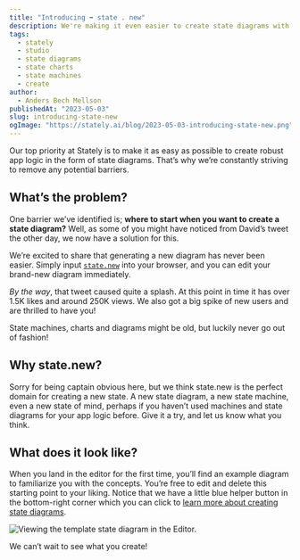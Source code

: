 ```yaml
---
title: "Introducing ➡️ state . new"
description: We're making it even easier to create state diagrams with our new domain state.new.
tags:
  - stately
  - studio
  - state diagrams
  - state charts
  - state machines
  - create
author:
  - Anders Bech Mellson
publishedAt: "2023-05-03"
slug: introducing-state-new
ogImage: "https://stately.ai/blog/2023-05-03-introducing-state-new.png"
---
```


Our top priority at Stately is to make it as easy as possible to create robust app logic in the form of state diagrams. That’s why we’re constantly striving to remove any potential barriers.

## What’s the problem?

One barrier we’ve identified is; **where to start when you want to create a state diagram?** Well, as some of you might have noticed from David’s tweet the other day, we now have a solution for this.

We’re excited to share that generating a new diagram has never been easier. Simply input [`state.new`](https://state.new) into your browser, and you can edit your brand-new diagram immediately.

<Tweet id="1652038443105394694" />

_By the way_, that tweet caused quite a splash. At this point in time it has over 1.5K likes and around 250K views. We also got a big spike of new users and are thrilled to have you!

State machines, charts and diagrams might be old, but luckily never go out of fashion!

## Why state.new?

Sorry for being captain obvious here, but we think state.new is the perfect domain for creating a new state. A new state diagram, a new state machine, even a new state of mind, perhaps if you haven’t used machines and state diagrams for your app logic before. Give it a try, and let us know what you think.

## What does it look like?

When you land in the editor for the first time, you’ll find an example diagram to familiarize you with the concepts. You’re free to edit and delete this starting point to your liking. Notice that we have a little blue helper button in the bottom-right corner which you can click to [learn more about creating state diagrams](./learn-the-stately-studio-with-our-new-video-tutorials).

![Viewing the template state diagram in the Editor.](./images/state.new-starter-diagram.png)

We can’t wait to see what you create!
